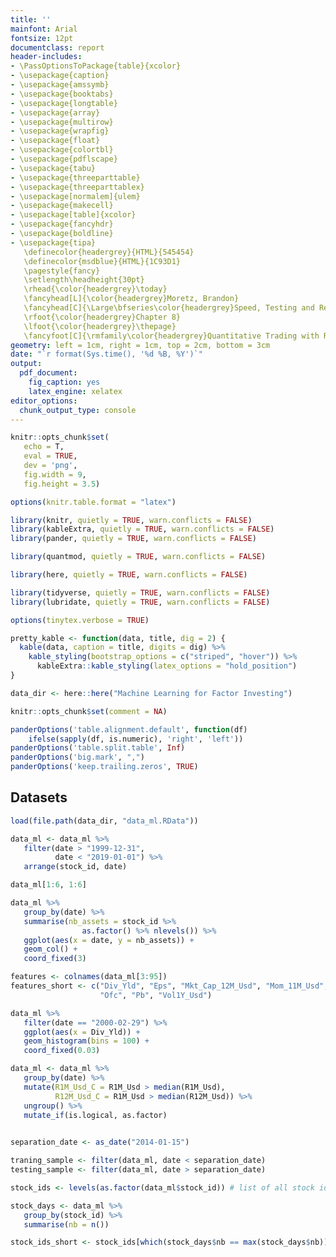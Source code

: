 ```yaml
---
title: ''
mainfont: Arial
fontsize: 12pt
documentclass: report
header-includes:
- \PassOptionsToPackage{table}{xcolor}
- \usepackage{caption}
- \usepackage{amssymb}
- \usepackage{booktabs}
- \usepackage{longtable}
- \usepackage{array}
- \usepackage{multirow}
- \usepackage{wrapfig}
- \usepackage{float}
- \usepackage{colortbl}
- \usepackage{pdflscape}
- \usepackage{tabu}
- \usepackage{threeparttable}
- \usepackage{threeparttablex}
- \usepackage[normalem]{ulem}
- \usepackage{makecell}
- \usepackage[table]{xcolor}
- \usepackage{fancyhdr}
- \usepackage{boldline}
- \usepackage{tipa}
   \definecolor{headergrey}{HTML}{545454}
   \definecolor{msdblue}{HTML}{1C93D1}
   \pagestyle{fancy}
   \setlength\headheight{30pt}
   \rhead{\color{headergrey}\today}
   \fancyhead[L]{\color{headergrey}Moretz, Brandon}
   \fancyhead[C]{\Large\bfseries\color{headergrey}Speed, Testing and Reporting}
   \rfoot{\color{headergrey}Chapter 8}
   \lfoot{\color{headergrey}\thepage}
   \fancyfoot[C]{\rmfamily\color{headergrey}Quantitative Trading with R}
geometry: left = 1cm, right = 1cm, top = 2cm, bottom = 3cm
date: "`r format(Sys.time(), '%d %B, %Y')`"
output:
  pdf_document:
    fig_caption: yes
    latex_engine: xelatex
editor_options: 
  chunk_output_type: console
---
```



```r

knitr::opts_chunk$set(
   echo = T, 
   eval = TRUE, 
   dev = 'png', 
   fig.width = 9, 
   fig.height = 3.5)

options(knitr.table.format = "latex")

```

```r

library(knitr, quietly = TRUE, warn.conflicts = FALSE)
library(kableExtra, quietly = TRUE, warn.conflicts = FALSE)
library(pander, quietly = TRUE, warn.conflicts = FALSE)

library(quantmod, quietly = TRUE, warn.conflicts = FALSE)

library(here, quietly = TRUE, warn.conflicts = FALSE)

library(tidyverse, quietly = TRUE, warn.conflicts = FALSE)
library(lubridate, quietly = TRUE, warn.conflicts = FALSE)

options(tinytex.verbose = TRUE)

pretty_kable <- function(data, title, dig = 2) {
  kable(data, caption = title, digits = dig) %>%
    kable_styling(bootstrap_options = c("striped", "hover")) %>%
      kableExtra::kable_styling(latex_options = "hold_position")
}

data_dir <- here::here("Machine Learning for Factor Investing")
```

```r
knitr::opts_chunk$set(comment = NA)

panderOptions('table.alignment.default', function(df)
    ifelse(sapply(df, is.numeric), 'right', 'left'))
panderOptions('table.split.table', Inf)
panderOptions('big.mark', ",")
panderOptions('keep.trailing.zeros', TRUE)
```

## Datasets

```r
load(file.path(data_dir, "data_ml.RData"))
```


```r

data_ml <- data_ml %>%
   filter(date > "1999-12-31",
          date < "2019-01-01") %>%
   arrange(stock_id, date)

data_ml[1:6, 1:6]
```


```r

data_ml %>%
   group_by(date) %>%
   summarise(nb_assets = stock_id %>%
                as.factor() %>% nlevels()) %>%
   ggplot(aes(x = date, y = nb_assets)) +
   geom_col() +
   coord_fixed(3)
```

```r

features <- colnames(data_ml[3:95])
features_short <- c("Div_Yld", "Eps", "Mkt_Cap_12M_Usd", "Mom_11M_Usd",
                    "Ofc", "Pb", "Vol1Y_Usd")
```

```r
data_ml %>%
   filter(date == "2000-02-29") %>%
   ggplot(aes(x = Div_Yld)) +
   geom_histogram(bins = 100) +
   coord_fixed(0.03)
```

```r

data_ml <- data_ml %>%
   group_by(date) %>%
   mutate(R1M_Usd_C = R1M_Usd > median(R1M_Usd),
          R12M_Usd_C = R1M_Usd > median(R12M_Usd)) %>%
   ungroup() %>%
   mutate_if(is.logical, as.factor)
   
```

```r
separation_date <- as_date("2014-01-15")

traning_sample <- filter(data_ml, date < separation_date)
testing_sample <- filter(data_ml, date > separation_date)

stock_ids <- levels(as.factor(data_ml$stock_id)) # list of all stock ids

stock_days <- data_ml %>%
   group_by(stock_id) %>%
   summarise(nb = n())

stock_ids_short <- stock_ids[which(stock_days$nb == max(stock_days$nb))] # keep only stocks with full data


```

